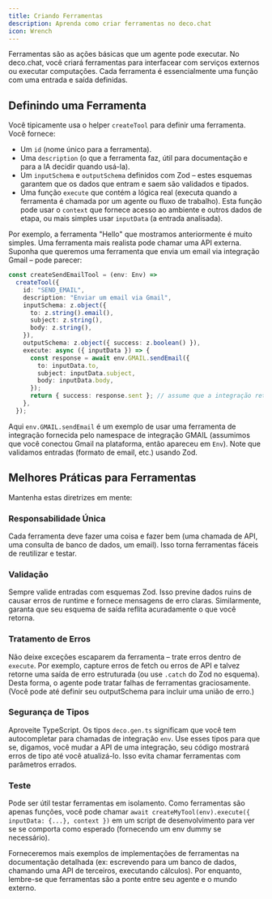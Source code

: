 ```yaml
---
title: Criando Ferramentas
description: Aprenda como criar ferramentas no deco.chat
icon: Wrench
---
```


Ferramentas são as ações básicas que um agente pode executar. No deco.chat, você criará ferramentas para interfacear com serviços externos ou executar computações. Cada ferramenta é essencialmente uma função com uma entrada e saída definidas.

## Definindo uma Ferramenta

Você tipicamente usa o helper `createTool` para definir uma ferramenta. Você fornece:

- Um `id` (nome único para a ferramenta).
- Uma `description` (o que a ferramenta faz, útil para documentação e para a IA decidir quando usá-la).
- Um `inputSchema` e `outputSchema` definidos com Zod – estes esquemas garantem que os dados que entram e saem são validados e tipados.
- Uma função `execute` que contém a lógica real (executa quando a ferramenta é chamada por um agente ou fluxo de trabalho). Esta função pode usar o `context` que fornece acesso ao ambiente e outros dados de etapa, ou mais simples usar `inputData` (a entrada analisada).

Por exemplo, a ferramenta "Hello" que mostramos anteriormente é muito simples. Uma ferramenta mais realista pode chamar uma API externa. Suponha que queremos uma ferramenta que envia um email via integração Gmail – pode parecer:

```ts
const createSendEmailTool = (env: Env) =>
  createTool({
    id: "SEND_EMAIL",
    description: "Enviar um email via Gmail",
    inputSchema: z.object({
      to: z.string().email(),
      subject: z.string(),
      body: z.string(),
    }),
    outputSchema: z.object({ success: z.boolean() }),
    execute: async ({ inputData }) => {
      const response = await env.GMAIL.sendEmail({
        to: inputData.to,
        subject: inputData.subject,
        body: inputData.body,
      });
      return { success: response.sent }; // assume que a integração retorna uma flag 'sent'
    },
  });
```

Aqui `env.GMAIL.sendEmail` é um exemplo de usar uma ferramenta de integração fornecida pelo namespace de integração GMAIL (assumimos que você conectou Gmail na plataforma, então apareceu em `Env`). Note que validamos entradas (formato de email, etc.) usando Zod.

## Melhores Práticas para Ferramentas

Mantenha estas diretrizes em mente:

### Responsabilidade Única

Cada ferramenta deve fazer uma coisa e fazer bem (uma chamada de API, uma consulta de banco de dados, um email). Isso torna ferramentas fáceis de reutilizar e testar.

### Validação

Sempre valide entradas com esquemas Zod. Isso previne dados ruins de causar erros de runtime e fornece mensagens de erro claras. Similarmente, garanta que seu esquema de saída reflita acuradamente o que você retorna.

### Tratamento de Erros

Não deixe exceções escaparem da ferramenta – trate erros dentro de `execute`. Por exemplo, capture erros de fetch ou erros de API e talvez retorne uma saída de erro estruturada (ou use `.catch` do Zod no esquema). Desta forma, o agente pode tratar falhas de ferramentas graciosamente. (Você pode até definir seu outputSchema para incluir uma união de erro.)

### Segurança de Tipos

Aproveite TypeScript. Os tipos `deco.gen.ts` significam que você tem autocompletar para chamadas de integração `env`. Use esses tipos para que se, digamos, você mudar a API de uma integração, seu código mostrará erros de tipo até você atualizá-lo. Isso evita chamar ferramentas com parâmetros errados.

### Teste

Pode ser útil testar ferramentas em isolamento. Como ferramentas são apenas funções, você pode chamar `await createMyTool(env).execute({ inputData: {...}, context })` em um script de desenvolvimento para ver se se comporta como esperado (fornecendo um env dummy se necessário).

Forneceremos mais exemplos de implementações de ferramentas na documentação detalhada (ex: escrevendo para um banco de dados, chamando uma API de terceiros, executando cálculos). Por enquanto, lembre-se que ferramentas são a ponte entre seu agente e o mundo externo.
